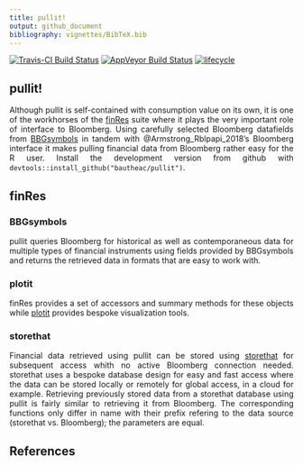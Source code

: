 ```yaml
---
title: pullit!
output: github_document
bibliography: vignettes/BibTeX.bib
---
```


[![Travis-CI Build Status](https://travis-ci.org/bautheac/pullit.svg?branch=master)](https://travis-ci.org/bautheac/pullit)
[![AppVeyor Build Status](https://ci.appveyor.com/api/projects/status/github/bautheac/pullit?branch=master&svg=true)](https://ci.appveyor.com/project/bautheac/pullit)
[![lifecycle](https://img.shields.io/badge/lifecycle-experimental-orange.svg)](https://www.tidyverse.org/lifecycle/#experimental)

<style> body {text-align: justify} </style>


## pullit!

Although pullit is self-contained with consumption value on its own, it is one of the workhorses of the [finRes](https://bautheac.github.io/finRes/) suite where it plays the very important role of interface to Bloomberg. Using carefully selected Bloomberg datafields from [BBGsymbols](https://bautheac.github.io/BBGsymbols/) in tandem with @Armstrong_Rblpapi_2018's Bloomberg interface it makes pulling financial data from Bloomberg rather easy for the R user. Install the development version from github with `devtools::install_github("bautheac/pullit")`. 

## finRes

### BBGsymbols
pullit queries Bloomberg for historical as well as contemporaneous data for multiple types of financial instruments using fields provided by BBGsymbols and returns the retrieved data in formats that are easy to work with.  

### plotit
finRes provides a set of accessors and summary methods for these objects while [plotit](https://bautheac.github.io/plotit/) provides bespoke visualization tools.  

### storethat
Financial data retrieved using pullit can be stored using [storethat](https://bautheac.github.io/storethat/) for subsequent access whith no active Bloomberg connection needed. storethat uses a bespoke database design for easy and fast access where the data can be stored locally or remotely for global access, in a cloud for example. Retrieving previously stored data from a storethat database using pullit is fairly similar to retrieving it from Bloomberg. The corresponding functions only differ in name with their prefix refering to the data source (storethat vs. Bloomberg); the parameters are equal.


## References
